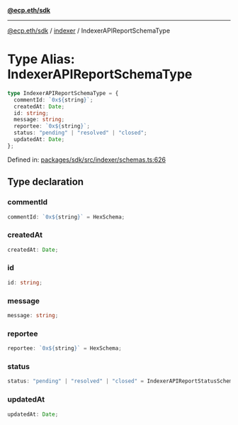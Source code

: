 [**@ecp.eth/sdk**](../../index.mdx)

***

[@ecp.eth/sdk](/sdk-reference/index.mdx) / [indexer](/sdk-reference/indexer/index.mdx) / IndexerAPIReportSchemaType

# Type Alias: IndexerAPIReportSchemaType

```ts
type IndexerAPIReportSchemaType = {
  commentId: `0x${string}`;
  createdAt: Date;
  id: string;
  message: string;
  reportee: `0x${string}`;
  status: "pending" | "resolved" | "closed";
  updatedAt: Date;
};
```

Defined in: [packages/sdk/src/indexer/schemas.ts:626](https://github.com/ecp-eth/comments-monorepo/blob/main/packages/sdk/src/indexer/schemas.ts#L626)

## Type declaration

### commentId

```ts
commentId: `0x${string}` = HexSchema;
```

### createdAt

```ts
createdAt: Date;
```

### id

```ts
id: string;
```

### message

```ts
message: string;
```

### reportee

```ts
reportee: `0x${string}` = HexSchema;
```

### status

```ts
status: "pending" | "resolved" | "closed" = IndexerAPIReportStatusSchema;
```

### updatedAt

```ts
updatedAt: Date;
```
